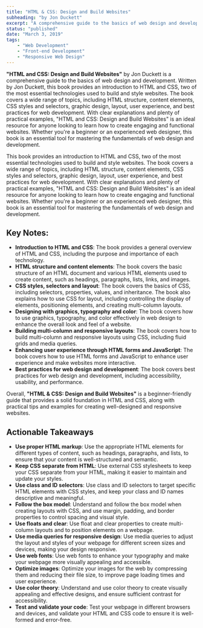 ```yaml
---
title: "HTML & CSS: Design and Build Websites"
subheading: "by Jon Duckett"
excerpt: "A comprehensive guide to the basics of web design and development, a book that provides an introduction to HTML and CSS, two of the most essential technologies used to build and style websites and covers a wide range of topics, including HTML structure, content elements, CSS styles and selectors, graphic design, layout, user experience, and best practices for web development."
status: "published"
date: "March 3, 2019"
tags:
    - "Web Development"
    - "Front-end Development"
    - "Responsive Web Design"
---
```


**"HTML and CSS: Design and Build Websites"** by Jon Duckett is a comprehensive guide to the basics of web design and development. Written by Jon Duckett, this book provides an introduction to HTML and CSS, two of the most essential technologies used to build and style websites. The book covers a wide range of topics, including HTML structure, content elements, CSS styles and selectors, graphic design, layout, user experience, and best practices for web development. With clear explanations and plenty of practical examples, "HTML and CSS: Design and Build Websites" is an ideal resource for anyone looking to learn how to create engaging and functional websites. Whether you're a beginner or an experienced web designer, this book is an essential tool for mastering the fundamentals of web design and development.

This book provides an introduction to HTML and CSS, two of the most essential technologies used to build and style websites. The book covers a wide range of topics, including HTML structure, content elements, CSS styles and selectors, graphic design, layout, user experience, and best practices for web development. With clear explanations and plenty of practical examples, "HTML and CSS: Design and Build Websites" is an ideal resource for anyone looking to learn how to create engaging and functional websites. Whether you're a beginner or an experienced web designer, this book is an essential tool for mastering the fundamentals of web design and development.

## Key Notes:

- **Introduction to HTML and CSS**: The book provides a general overview of HTML and CSS, including the purpose and importance of each technology.
- **HTML structure and content elements**: The book covers the basic structure of an HTML document and various HTML elements used to create content, such as headings, paragraphs, lists, links, and images.
- **CSS styles, selectors and layout**: The book covers the basics of CSS, including selectors, properties, values, and inheritance. The book also explains how to use CSS for layout, including controlling the display of elements, positioning elements, and creating multi-column layouts.
- **Designing with graphics, typography and color**: The book covers how to use graphics, typography, and color effectively in web design to enhance the overall look and feel of a website.
- **Building multi-column and responsive layouts**: The book covers how to build multi-column and responsive layouts using CSS, including fluid grids and media queries.
- **Enhancing user experience through HTML forms and JavaScript**: The book covers how to use HTML forms and JavaScript to enhance user experience and make websites more interactive.
- **Best practices for web design and development**: The book covers best practices for web design and development, including accessibility, usability, and performance.

Overall, **"HTML & CSS: Design and Build Websites"** is a beginner-friendly guide that provides a solid foundation in HTML and CSS, along with practical tips and examples for creating well-designed and responsive websites.

## Actionable Takeaways
- **Use proper HTML markup**: Use the appropriate HTML elements for different types of content, such as headings, paragraphs, and lists, to ensure that your content is well-structured and semantic.
- **Keep CSS separate from HTML**: Use external CSS stylesheets to keep your CSS separate from your HTML, making it easier to maintain and update your styles.
- **Use class and ID selectors**: Use class and ID selectors to target specific HTML elements with CSS styles, and keep your class and ID names descriptive and meaningful.
- **Follow the box model**: Understand and follow the box model when creating layouts with CSS, and use margin, padding, and border properties to control spacing and visual style.
- **Use floats and clear**: Use float and clear properties to create multi-column layouts and to position elements on a webpage.
- **Use media queries for responsive design**: Use media queries to adjust the layout and styles of your webpage for different screen sizes and devices, making your design responsive.
- **Use web fonts**: Use web fonts to enhance your typography and make your webpage more visually appealing and accessible.
- **Optimize images**: Optimize your images for the web by compressing them and reducing their file size, to improve page loading times and user experience.
- **Use color theory**: Understand and use color theory to create visually appealing and effective designs, and ensure sufficient contrast for accessibility.
- **Test and validate your code**: Test your webpage in different browsers and devices, and validate your HTML and CSS code to ensure it is well-formed and error-free.